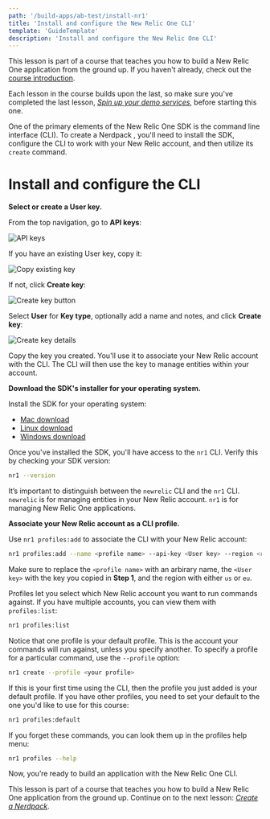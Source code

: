 ```yaml
---
path: '/build-apps/ab-test/install-nr1'
title: 'Install and configure the New Relic One CLI'
template: 'GuideTemplate'
description: 'Install and configure the New Relic One CLI'
---
```


<Callout variant="tip" title="Course">

This lesson is part of a course that teaches you how to build a New Relic One application from the ground up. If you haven't already, check out the [course introduction](/ab-test).

Each lesson in the course builds upon the last, so make sure you've completed the last lesson, [_Spin up your demo services_](/build-apps/ab-test/demo-setup), before starting this one.

</Callout>

One of the primary elements of the New Relic One SDK is the command line interface (CLI). To create a Nerdpack , you'll need to install the SDK, configure the CLI to work with your New Relic account, and then utilize its `create` command.

# Install and configure the CLI

<Steps>

<Step>

**Select or create a User key.**

From the top navigation, go to **API keys**:

![API keys](../../../images/ab-test/api-keys.png)

If you have an existing User key, copy it:

![Copy existing key](../../../images/ab-test/copy-existing-key.png)

If not, click **Create key**:

![Create key button](../../../images/ab-test/create-key-button.png)

Select **User** for **Key type**, optionally add a name and notes, and click **Create key**:

![Create key details](../../../images/ab-test/create-key-details.png)

Copy the key you created. You'll use it to associate your New Relic account with the CLI. The CLI will then use the key to manage entities within your account.

</Step>

<Step>

**Download the SDK's installer for your operating system.**

Install the SDK for your operating system:

- [Mac download](https://cli.nr-ext.net/installer.pkg)
- [Linux download](https://cli.nr-ext.net/installer.sh)
- [Windows download](https://cli.nr-ext.net/installer.exe)

Once you've installed the SDK, you'll have access to the `nr1` CLI. Verify this by checking your SDK version:

```sh
nr1 --version
```

<Callout variant="tip">

It’s important to distinguish between the `newrelic` CLI and the `nr1` CLI. `newrelic` is for managing entities in your New Relic account. `nr1` is for managing New Relic One applications.

</Callout>

</Step>

<Step>

**Associate your New Relic account as a CLI profile.**

Use `nr1 profiles:add` to associate the CLI with your New Relic account:

```sh
nr1 profiles:add --name <profile name> --api-key <User key> --region <region>
```

<Callout variant="important">

Make sure to replace the `<profile name>` with an arbirary name, the `<User key>` with the key you copied in **Step 1**, and the region with either `us` or `eu`.

</Callout>

Profiles let you select which New Relic account you want to run commands against. If you have multiple accounts, you can view them with `profiles:list`:

```sh
nr1 profiles:list
```

Notice that one profile is your default profile. This is the account your commands will run against, unless you specify another. To specify a profile for a particular command, use the `--profile` option:

```sh
nr1 create --profile <your profile>
```

If this is your first time using the CLI, then the profile you just added is your default profile. If you have other profiles, you need to set your default to the one you'd like to use for this course:

```sh
nr1 profiles:default
```

<Callout variant="tip">

If you forget these commands, you can look them up in the profiles help menu:

```sh
nr1 profiles --help
```

</Callout>

</Step>

</Steps>

Now, you’re ready to build an application with the New Relic One CLI.

<Callout variant="tip" title="Course">

This lesson is part of a course that teaches you how to build a New Relic One application from the ground up. Continue on to the next lesson: [_Create a Nerdpack_](/build-apps/ab-test/create-nerdpack).

</Callout>
